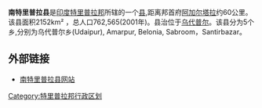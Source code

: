 '''南特里普拉县'''是[[印度|印度]][[特里普拉邦|特里普拉邦]]所辖的一个[[县|县]],距离邦首府[[阿加尔塔拉|阿加尔塔拉]]约60公里。该县面积2152km² ，总人口762,565(2001年)。县治位于[[乌代普尔|乌代普尔]]。该县分为5个乡,分别为乌代普尔乡(Udaipur), Amarpur, Belonia, Sabroom，Santirbazar。

==外部链接==
* [http://southtripura.nic.in/ 南特里普拉县网站]{{Wayback|url=http://southtripura.nic.in/ |date=20180430212325 }}

[[Category:特里普拉邦行政区划|Category:特里普拉邦行政区划]]